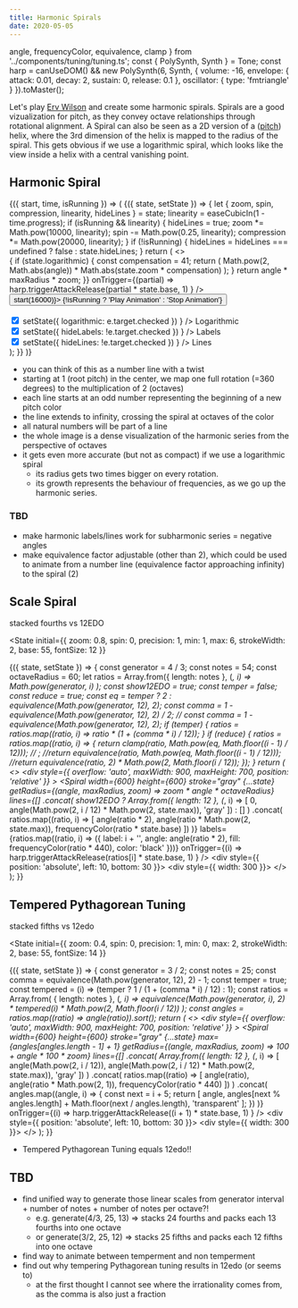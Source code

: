 ```yaml
---
title: Harmonic Spirals
date: 2020-05-05
---
```


  angle,
  frequencyColor,
  equivalence,
  clamp
} from '../components/tuning/tuning.ts';
const { PolySynth, Synth } = Tone;
const harp =
  canUseDOM() &&
  new PolySynth(6, Synth, {
    volume: -16,
    envelope: { attack: 0.01, decay: 2, sustain: 0, release: 0.1 },
    oscillator: { type: 'fmtriangle' }
  }).toMaster();

Let's play [Erv Wilson](http://www.anaphoria.com/harm-subharm.pdf) and create some harmonic spirals.
Spirals are a good vizualization for pitch, as they convey octave relationships through rotational alignment.
A Spiral can also be seen as a 2D version of a ([pitch](https://www.researchgate.net/profile/Diana_Deutsch/publication/265168331/figure/fig15/AS:668769319919629@1536458439596/The-helical-model-of-pitch-Musical-pitch-is-shown-as-varying-along-both-a-linear.png))
helix, where the 3rd dimension of the helix is mapped to the radius of the spiral.
This gets obvious if we use a logarithmic spiral, which looks like the view inside a helix with a central vanishing point.

## Harmonic Spiral

<AnimationFrame>
  {({ start, time, isRunning }) => (
    <State
      initial={{
        zoom: 0.11,
        spin: 0,
        precision: 4,
        min: 0,
        max: 5,
        strokeWidth: 3,
        base: 55,
        fontSize: 10,
        compression: 1,
        logarithmic: false,
        hideLabels: false,
        hideLines: false
      }}
    >
      {({ state, setState }) => {
        let { zoom, spin, compression, linearity, hideLines } = state;
        linearity = easeCubicIn(1 - time.progress);
        if (isRunning && linearity) {
          hideLines = true;
          zoom *= Math.pow(10000, linearity);
          spin -= Math.pow(0.25, linearity);
          compression *= Math.pow(20000, linearity);
        }
        if (!isRunning) {
          hideLines = hideLines === undefined ? false : state.hideLines;
        }
        return (
          <>
            <div
              style={{
                overflow: 'auto',
                maxWidth: 900,
                maxHeight: 700,
                position: 'relative'
              }}
            >
              <HarmonicSpiral
                width={600}
                height={600}
                stroke="gray"
                {...state}
                {...{ zoom, spin, compression, hideLines }}
                getRadius={(angle, maxRadius, zoom) => {
                  if (state.logarithmic) {
                    const compensation = 41;
                    return (
                      Math.pow(2, Math.abs(angle)) *
                      Math.abs(state.zoom * compensation)
                    );
                  }
                  return angle * maxRadius * zoom;
                }}
                onTrigger={(partial) =>
                  harp.triggerAttackRelease(partial * state.base, 1)
                }
              />
              <div style={{ position: 'absolute', left: 10, bottom: 30 }}>
                <SimplePopover placement="left-start">
                  <div style={{ width: 300 }}>
                    <Button color="primary" onClick={() => start(16000)}>
                      {!isRunning ? 'Play Animation' : 'Stop Animation'}
                    </Button>
                    <br />
                    <SpiralSettings state={state} setState={setState} />
                    <br />
                    <label>
                      <input
                        type="checkbox"
                        checked={state.logarithmic}
                        onChange={(e) =>
                          setState({ logarithmic: e.target.checked })
                        }
                      />
                      Logarithmic
                    </label>
                    <br />
                    <label>
                      <input
                        type="checkbox"
                        checked={!state.hideLabels}
                        onChange={(e) =>
                          setState({ hideLabels: !e.target.checked })
                        }
                      />
                      Labels
                    </label>
                    <br />
                    <label>
                      <input
                        type="checkbox"
                        checked={!state.hideLines}
                        onChange={(e) =>
                          setState({ hideLines: !e.target.checked })
                        }
                      />
                      Lines
                    </label>
                  </div>
                </SimplePopover>
              </div>
            </div>
          </>
        );
      }}
    </State>
  )}
</AnimationFrame>

- you can think of this as a number line with a twist
- starting at 1 (root pitch) in the center, we map one full rotation (=360 degrees) to the multiplication of 2 (octaves)
- each line starts at an odd number representing the beginning of a new pitch color
- the line extends to infinity, crossing the spiral at octaves of the color
- all natural numbers will be part of a line
- the whole image is a dense visualization of the harmonic series from the perspective of octaves
- it gets even more accurate (but not as compact) if we use a logarithmic spiral
  - its radius gets two times bigger on every rotation.
  - its growth represents the behaviour of frequencies, as we go up the harmonic series.

### TBD

- make harmonic labels/lines work for subharmonic series = negative angles
- make equivalence factor adjustable (other than 2), which could be used to animate from a number line (equivalence factor approaching infinity) to the spiral (2)

## Scale Spiral

stacked fourths vs 12EDO

<State
  initial={{
    zoom: 0.8,
    spin: 0,
    precision: 1,
    min: 1,
    max: 6,
    strokeWidth: 2,
    base: 55,
    fontSize: 12
  }}
>
  {({ state, setState }) => {
    const generator = 4 / 3;
    const notes = 54;
    const octaveRadius = 60;
    let ratios = Array.from({ length: notes }, (_, i) =>
      Math.pow(generator, i)
    );
    const show12EDO = true;
    const temper = false;
    const reduce = true;
    const eq = temper ? 2 : equivalence(Math.pow(generator, 12), 2);
    const comma = 1 - equivalence(Math.pow(generator, 12), 2) / 2;
    // const comma = 1 - equivalence(Math.pow(generator, 12), 2);
    if (temper) {
      ratios = ratios.map((ratio, i) => ratio * (1 + (comma * i) / 12));
    }
    if (reduce) {
      ratios = ratios.map((ratio, i) => {
        return clamp(ratio, Math.pow(eq, Math.floor((i - 1) / 12))); // ;
        //return equivalence(ratio, Math.pow(eq, Math.floor((i - 1) / 12)));
        //return equivalence(ratio, 2) * Math.pow(2, Math.floor(i / 12));
      });
    }
    return (
      <>
        <div
          style={{
            overflow: 'auto',
            maxWidth: 900,
            maxHeight: 700,
            position: 'relative'
          }}
        >
          <Spiral
            width={600}
            height={600}
            stroke="gray"
            {...state}
            getRadius={(angle, maxRadius, zoom) => zoom * angle * octaveRadius}
            lines={[]
              .concat(
                show12EDO
                  ? Array.from({ length: 12 }, (_, i) => [
                      0,
                      angle(Math.pow(2, i / 12) * Math.pow(2, state.max)),
                      'gray'
                    ])
                  : []
              )
              .concat(
                ratios.map((ratio, i) => [
                  angle(ratio * 2),
                  angle(ratio * Math.pow(2, state.max)),
                  frequencyColor(ratio * state.base)
                ])
              )}
            labels={ratios.map((ratio, i) => ({
              label: i + '',
              angle: angle(ratio * 2),
              fill: frequencyColor(ratio * 440),
              color: 'black'
            }))}
            onTrigger={(i) =>
              harp.triggerAttackRelease(ratios[i] * state.base, 1)
            }
          />
          <div style={{ position: 'absolute', left: 10, bottom: 30 }}>
            <SimplePopover placement="left-start">
              <div style={{ width: 300 }}>
                <SpiralSettings state={state} setState={setState} />
              </div>
            </SimplePopover>
          </div>
        </div>
      </>
    );
  }}
</State>

## Tempered Pythagorean Tuning

stacked fifths vs 12edo

<State
  initial={{
    zoom: 0.4,
    spin: 0,
    precision: 1,
    min: 0,
    max: 2,
    strokeWidth: 2,
    base: 55,
    fontSize: 14
  }}
>
  {({ state, setState }) => {
    const generator = 3 / 2;
    const notes = 25;
    const comma = equivalence(Math.pow(generator, 12), 2) - 1;
    const temper = true;
    const tempered = (i) => (temper ? 1 / (1 + (comma * i) / 12) : 1);
    const ratios = Array.from(
      { length: notes },
      (_, i) =>
        equivalence(Math.pow(generator, i), 2) *
        tempered(i) *
        Math.pow(2, Math.floor(i / 12))
    );
    const angles = ratios.map((ratio) => angle(ratio)).sort();
    return (
      <>
        <div
          style={{
            overflow: 'auto',
            maxWidth: 900,
            maxHeight: 700,
            position: 'relative'
          }}
        >
          <Spiral
            width={600}
            height={600}
            stroke="gray"
            {...state}
            max={angles[angles.length - 1] + 1}
            getRadius={(angle, maxRadius, zoom) => 100 + angle * 100 * zoom}
            lines={[]
              .concat(
                Array.from({ length: 12 }, (_, i) => [
                  angle(Math.pow(2, i / 12)),
                  angle(Math.pow(2, i / 12) * Math.pow(2, state.max)),
                  'gray'
                ])
              )
              .concat(
                ratios.map((ratio) => [
                  angle(ratio),
                  angle(ratio * Math.pow(2, 1)),
                  frequencyColor(ratio * 440)
                ])
              )
              .concat(
                angles.map((angle, i) => {
                  const next = i + 5;
                  return [
                    angle,
                    angles[next % angles.length] +
                      Math.floor(next / angles.length),
                    'transparent'
                  ];
                })
              )}
            onTrigger={(i) =>
              harp.triggerAttackRelease((i + 1) * state.base, 1)
            }
          />
          <div style={{ position: 'absolute', left: 10, bottom: 30 }}>
            <SimplePopover placement="left-start">
              <div style={{ width: 300 }}>
                <SpiralSettings state={state} setState={setState} />
              </div>
            </SimplePopover>
          </div>
        </div>
      </>
    );
  }}
</State>

- Tempered Pythagorean Tuning equals 12edo!!

## TBD

- find unified way to generate those linear scales from generator interval + number of notes + number of notes per octave?!
  - e.g. generate(4/3, 25, 13) => stacks 24 fourths and packs each 13 fourths into one octave
  - or generate(3/2, 25, 12) => stacks 25 fifths and packs each 12 fifths into one octave
- find way to animate between temperment and non temperment
- find out why tempering Pythagorean tuning results in 12edo (or seems to)
  - at the first thought I cannot see where the irrationality comes from, as the comma is also just a fraction
